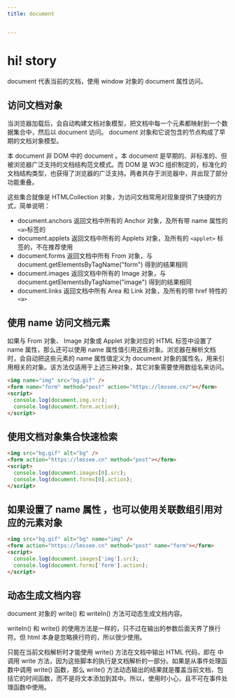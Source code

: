 ```yaml
---
title: document


---
```


# hi! story

document 代表当前的文档，使用 window 对象的 document 属性访问。

## 访问文档对象

当浏览器加载后，会自动构建文档对象模型，把文档中每一个元素都映射到一个数据集合中，然后以 document 访问。 document 对象和它说包含的节点构成了早期的文档对象模型。

本 document 非 DOM 中的 document 。本 document 是早期的、非标准的、但被浏览器广泛支持的文档结构范文模式。而 DOM 是 W3C
组织制定的，标准化的文档结构类型，也获得了浏览器的广泛支持。两者共存于浏览器中，并出现了部分功能重叠。

这些集合就像是 HTMLCollection 对象，为访问文档常用对现象提供了快捷的方式，简单说明：

- document.anchors 返回文档中所有的 Anchor 对象，及所有带 name 属性的 `<a>`标签的
- document.applets 返回文档中所有的 Applets 对象，及所有的 `<applet>` 标签的，不在推荐使用
- document.forms 返回文档中所有 From 对象，与 document.getElementsByTagName("form") 得到的结果相同
- document.images 返回文档中所有的 Image 对象，与 document.getElementsByTagName("image") 得到的结果相同
- document.links 返回文档中所有 Area 和 Link 对象，及所有的带 href 特性的 `<a>`

## 使用 name 访问文档元素

如果与 From 对象、 Image 对象或 Applet 对象对应的 HTML 标签中设置了 name 属性，那么还可以使用 name 属性值引用这些对象。浏览器在解析文档时，会自动把这些元素的 name 属性值定义为
document 对象的属性名，用来引用相关的对象。该方法仅适用于上述三种对象，其它对象需要使用数组名来访问。

```html
<img name="img" src="bg.gif" />
<form name="form" method="post" action="https://lmssee.cn/"></form>
<script>
  console.log(document.img.src);
  console.log(document.form.action);
</script>
```

## 使用文档对象集合快速检索

```html
<img src="bg.gif" alt="bg" />
<form action="https://lmssee.cn" method="post"></form>
<script>
  console.log(document.images[0].src);
  console.log(document.forms[0].action);
</script>
```

## 如果设置了 name 属性 ，也可以使用关联数组引用对应的元素对象

```html
<img src="bg.gif" alt="bg" name="img" />
<form action="https://lmssee.cn" method="post" name="form"></form>
<script>
  console.log(document.images['img'].src);
  console.log(document.forms['form'].action);
</script>
```

## 动态生成文档内容

document 对象的 write() 和 writeIn() 方法可动态生成文档内容。

writeIn() 和 write() 的使用方法是一样的，只不过在输出的参数后面天界了换行符。但 html 本身是忽略换行符的，所以很少使用。

只能在当前文档解析时才能使用 write() 方法在文档中输出 HTML 代码，即在 中调用 write 方法，因为这些脚本的执行是文档解析的一部分。如果是从事件处理函数中调用
write() 函数，那么 write() 方法动态输出的结果就是覆盖当前文档，包括它的时间函数，而不是将文本添加到其中。所以，使用时小心，且不可在事件处理函数中使用。

            